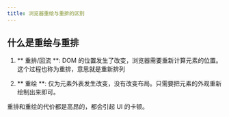 ```yaml
---
title: 浏览器重绘与重排的区别
---
```



## 什么是重绘与重排

1. ** 重排/回流 **: DOM 的位置发生了改变，浏览器需要重新计算元素的位置。这个过程也称为重排，意思就是重新排列

2. ** 重绘 **: 仅为元素外表发生改变，没有改变布局。只需要把元素的外观重新绘制出来即可。

重排和重绘的代价都是高昂的，都会引起 UI 的卡顿。
